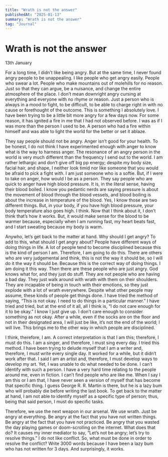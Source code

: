 ```yaml
---
title: "Wrath is not the answer"
publishedAt: "2025-01-13"
summary: "Wrath is not the answer"
tag: "Journal"
---
```


# Wrath is not the answer

13th January

For a long time, I didn’t like being angry. But at the same time, I never found angry people to be unappealing. I like people who get angry easily. People who swear a lot. People who make mountains out of molehills for no reason. Just so that they can argue, be a nuisance, and change the entire atmosphere of the place. I don’t mean downright angry cursing at everything and everyone with no rhyme or reason. Just a person who is always in a mood to fight, to be difficult, to be able to charge right in with no cause or forethought of the outcome. This is something I absolutely love. I have been trying to be a little bit more angry for a few days now. For some reason, it has ignited a fire in me that I had not observed before. I was as if I was more than the person I used to be. A person who had a fire within himself and was able to light the world for the better or set it ablaze.

They say people should not be angry. Anger isn’t good for your health. To be honest, I do not think I have experimented enough with anger to know what is the way to harness anger. The resonance of an angry person in the world is very much different than the frequency I send out to the world. I am rather lethargic and don’t give off big pp energy; despite my body size, facial hair, and shape, I neither look timid nor like someone that you would be afraid to pick a fight with. I am just someone who is a softie. But, if I were to take on anger, how would I be as a person. They say people who are quick to anger have high blood pressure. It is, in the literal sense, having their blood boiled. I know you pedantic nerds are saying pressure is about the movement of blood through the blood vessels, and blood boiling is about the increase in temperature of the blood. Yes, I know those are two different things. But, in your body, if you have high blood pressure, your body temperature also goes high. I think. Now that I think about it, I don’t think that’s how it works. But, it would make sense for the blood to be warmer because, especially when I am running fast, my heart beats fast, and I start sweating because my body is warm.

Anywho, let’s get back to the matter at hand. Why should I get angry? To add to this, what should I get angry about? People have different ways of doing things in life. A lot of people tend to become disciplined because this is the kind of person I am. Therefore, I am going to do this. There are others who are very judgemental and think, this is not the way it should be, so I will do it the way it should be. Because this is the correct way of doing things. I am doing it this way. Then there are these people who are just angry. God knows what for, and they just do stuff. They are not people who are having a bad day. They just walk around with wrath with them on their shoulders. They are incapable of being in touch with their emotions, so they just explode with a lot of wrath everywhere. Despite what other people may assume, these kinds of people get things done. I have tried the method of saying, “This is not okay. I need to do things in a particular manner.” I have tried and tried, but at the end of it all, all I think is, “I do not care enough for it to be okay.” I know I just give up. I don’t care enough to consider something as not okay. After a while, even if the socks are on the floor and not in their designated area, I will just be like, it’s not the end of the world; I will live. This brings me to the other way in which people are disciplined.

I think, therefore, I am. A correct interpretation is that I am this; therefore, I must do this. I am a singer, and therefore, I must sing every day. I tried this method. I have been trying to delude myself that I am a writer and, therefore, I must write every single day. It worked for a while, but it didn’t work after that. I said I am an artist and, therefore, I must develop ways to develop my art. Yet, I was unable to do what needed to be done. I can’t identify with such a person. I have a very hard time relating to the people around me, even in fiction. I can’t find people who are like me. When I say I am this or I am that, I have never seen a version of myself that has become that specific thing. I guess George R. R. Martin is there, but he is a lazy bum who will probably die before writing the last book. To get back to the matter at hand, I am not able to identify myself as a specific type of person; thus, being that said person, I must do specific tasks.

Therefore, we use the next weapon in our arsenal. We use wrath. Just be angry at everything. Be angry at the fact that you have not written things. Be angry at the fact that you have not practiced. Be angry that you wasted the day playing games or doom-scrolling on the internet. What does that do? It causes my inner mediator to say, “Let’s not be angry; let’s try to resolve things.” I do not like conflict. So, what must be done in order to resolve the conflict? Write 3000 words because I have been a lazy bum who has not written for 3 days. And surprisingly, it works.
